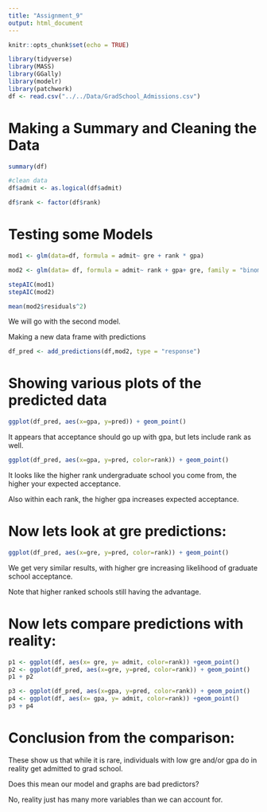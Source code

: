 ```yaml
---
title: "Assignment_9"
output: html_document
---
```


```r
knitr::opts_chunk$set(echo = TRUE)

library(tidyverse)
library(MASS)
library(GGally)
library(modelr)
library(patchwork)
df <- read.csv("../../Data/GradSchool_Admissions.csv")

```

# Making a Summary and Cleaning the Data
```r


summary(df)

#clean data
df$admit <- as.logical(df$admit)

df$rank <- factor(df$rank)
```

# Testing some Models
```r

mod1 <- glm(data=df, formula = admit~ gre + rank * gpa)

mod2 <- glm(data= df, formula = admit~ rank + gpa+ gre, family = "binomial")

stepAIC(mod1)
stepAIC(mod2)

mean(mod2$residuals^2)
```
We will go with the second model.






Making a  new data frame with predictions
```r
df_pred <- add_predictions(df,mod2, type = "response")
```


# Showing various plots of the predicted data
```r
ggplot(df_pred, aes(x=gpa, y=pred)) + geom_point()
```



It appears that acceptance should go up with gpa, but lets include rank as well.



```r
ggplot(df_pred, aes(x=gpa, y=pred, color=rank)) + geom_point()

```



It looks like the higher rank undergraduate school you come from, the higher your expected acceptance.

Also within each rank, the higher gpa increases expected acceptance.


# Now lets look at gre predictions:
```r

ggplot(df_pred, aes(x=gre, y=pred, color=rank)) + geom_point()
```



We get very similar results, with higher gre increasing likelihood of graduate school acceptance. 

Note that higher ranked schools still having the advantage.


# Now lets compare predictions with reality:
```r
p1 <- ggplot(df, aes(x= gre, y= admit, color=rank)) +geom_point()
p2 <- ggplot(df_pred, aes(x=gre, y=pred, color=rank)) + geom_point()
p1 + p2

p3 <- ggplot(df_pred, aes(x=gpa, y=pred, color=rank)) + geom_point()
p4 <- ggplot(df, aes(x= gpa, y= admit, color=rank)) +geom_point()
p3 + p4

```

# Conclusion from the comparison:

These show us that while it is rare, individuals with low gre and/or gpa do in reality get admitted to grad school.

Does this mean our model and graphs are bad predictors? 

No, reality just has many more variables than we can account for. 
